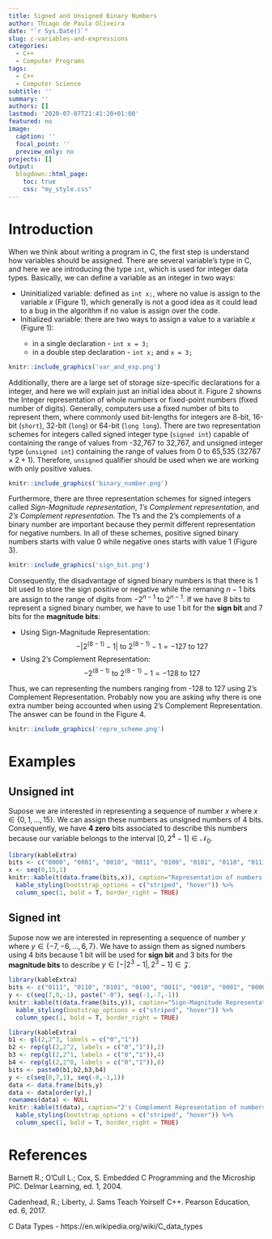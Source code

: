 ```yaml
---
title: Signed and Unsigned Binary Numbers
author: Thiago de Paula Oliveira
date: "`r Sys.Date()`"
slug: c-variables-and-expressions
categories:
  - C++
  - Computer Programs
tags:
  - C++
  - Computer Science
subtitle: ''
summary: ''
authors: []
lastmod: '2020-07-07T21:41:20+01:00'
featured: no
image:
  caption: ''
  focal_point: ''
  preview_only: no
projects: []
output:
  blogdown::html_page:
    toc: true
    css: "my_style.css"
---
```

# Introduction

When we think about writing a program in C, the first step is understand how variables should be assigned. There are several variable's type in C, and here we are introducing the type `int`, which is used for integer data types. Basically, we can define a variable as an integer in two ways:
<div class="div-1">
* Uninitialized variable: defined as `int x;`, where no value is assign to the variable $x$ (Figure 1), which generally is not a good idea as it could lead to a bug in the algorithm if no value is assign over the code. 
* Initialized variable: there are two ways to assign a value to a variable $x$ (Figure 1):
  <div class = "div-2">
    * in a single declaration -  `int x = 3;`
    * in a double step declaration - `int x;` and `x = 3;`
  </div>
</div>

```r
knitr::include_graphics('var_and_exp.png')
```

Additionally, there are a large set of storage size-specific declarations for a integer, and here we will explain just an initial idea about it. Figure 2 showns the Integer representation of whole numbers or fixed-point numbers (fixed number of digits). Generally, computers use a fixed number of bits to represent them, where commonly used bit-lengths for integers are 8-bit, 16-bit (`short`), 32-bit (`long`) or 64-bit (`long long`). There are two representation schemes for integers called signed integer type (`signed int`) capable of containing the range of values from -32,767 to 32,767, and unsigned integer type (`unsigned int`) containing the range of values from 0 to 65,535 ($32767 \times 2+1$). Therefore, `unsigned` qualifier should be used when we are working with only positive values. 

```r
knitr::include_graphics('binary_number.png')
```

Furthermore, there are three representation schemes for signed integers called *Sign-Magnitude representation*, *1's Complement representation*, and *2's Complement representation*. The 1’s and the 2’s complements of a binary number are important because they permit different representation for negative numbers. In all of these schemes, positive signed binary numbers starts with value 0 while negative ones starts with value 1 (Figure 3).

```r
knitr::include_graphics('sign_bit.png')
```
Consequently, the disadvantage of signed binary numbers is that there is 1 bit used to store the sign positive or negative while the remaning $n-1$ bits are assign to the range of digits from $-2^{n-1}$ to $2^{n-1}$. If we have 8 bits to represent a signed binary number, we have to use 1 bit for the **sign bit** and 7 bits for the **magnitude bits**:

<div class="div-1">
* Using Sign-Magnitude Representation:
$$-|2^{\left(8-1\right)}-1| \mbox{ to } 2^{\left(8-1\right)}-1 = -127 \mbox{ to } 127$$
* Using 2's Complement Representation:
$$-2^{\left(8-1\right)} \mbox{ to } 2^{\left(8-1\right)}-1 = -128 \mbox{ to } 127$$
</div>
Thus, we can representing the numbers ranging from -128 to 127 using 2's Complement Representation. Probably now you are asking why there is one extra number being accounted when using 2's Complement Representation. The answer can be found in the Figure 4.

```r
knitr::include_graphics('repre_scheme.png')
```

# Examples

## Unsigned int
Supose we are interested in representing a sequence of number $x$ where $x \in \lbrace 0, 1, \ldots, 15\rbrace$. We can assign these numbers as unsigned numbers of 4 bits. Consequently, we have **4 zero** bits associated to describe this numbers because our variable belongs to the interval $[0, 2^{4}−1] \in \mathcal{N}_{0}$. 

```r
library(kableExtra)
bits <- c("0000", "0001", "0010", "0011", "0100", "0101", "0110", "0111", "1000", "1001","1010","1011","1100","1101","1110","1111")
x <- seq(0,15,1)
knitr::kable(t(data.frame(bits,x)), caption="Representation of numbers from 0 to 15 in 4 bits") %>%
  kable_styling(bootstrap_options = c("striped", "hover")) %>%
  column_spec(1, bold = T, border_right = TRUE)
```

## Signed int

Supose now we are interested in representing a sequence of number $y$ where $y \in \lbrace -7, -6, \ldots,6, 7\rbrace$. We have to assign them as signed numbers using 4 bits because 1 bit will be used for **sign bit** and 3 bits for the **magnitude bits** to describe $y \in \left[-|2^3-1|,2^3-1\right] \in \mathcal{Z}$.

```r
library(kableExtra)
bits <- c("0111", "0110", "0101", "0100", "0011", "0010", "0001", "0000", "1000", "1001","1010","1011","1100","1101","1110","1111")
y <- c(seq(7,0,-1), paste("-0"), seq(-1,-7,-1))
knitr::kable(t(data.frame(bits,y)), caption="Sign-Magnitude Representation of numbers from -7 to 7 using 4 bits") %>%
  kable_styling(bootstrap_options = c("striped", "hover")) %>%
  column_spec(1, bold = T, border_right = TRUE)
```

```r
library(kableExtra)
b1 <- gl(2,2^3, labels = c("0","1"))
b2 <- rep(gl(2,2^2, labels = c("0","1")),2)
b3 <- rep(gl(2,2^1, labels = c("0","1")),4)
b4 <- rep(gl(2,2^0, labels = c("0","1")),8)
bits <- paste0(b1,b2,b3,b4)
y <- c(seq(0,7,1), seq(-8,-1,1))
data <- data.frame(bits,y)
data <- data[order(y),]
rownames(data) <- NULL
knitr::kable(t(data), caption="2's Complement Representation of numbers from -8 to 7 using 4 bits") %>%
  kable_styling(bootstrap_options = c("striped", "hover")) %>%
  column_spec(1, bold = T, border_right = TRUE)
```

# References

Barnett R.; O'Cull L.; Cox, S. Embedded C Programming and the Microship PIC. Delmar Learning, ed. 1, 2004.

Cadenhead, R.; Liberty, J. Sams Teach Yoirself C++. Pearson Education, ed. 6, 2017.

C Data Types - https://en.wikipedia.org/wiki/C_data_types

